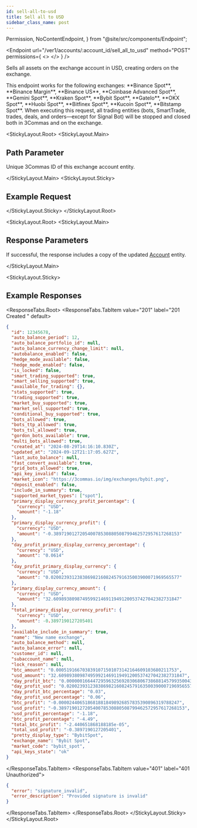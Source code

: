 ```yaml
---
id: sell-all-to-usd
title: Sell all to USD
sidebar_class_name: post
---
```


  Permission,
  NoContentEndpoint,
} from "@site/src/components/Endpoint";

<Endpoint
  url="/ver1/accounts/:account_id/sell_all_to_usd"
  method="POST"
  permissions={
    <>
      <Permission title="Permission" description="ACCOUNTS_WRITE" />
      <Permission title="Security" description="SIGNED" />
    </>
  }
/>

Sells all assets on the exchange account in USD, creating orders on the exchange.

<Informer variant="info">
  This endpoint works for the following exchanges: **Binance Spot**, **Binance
  Margin**, **Binance US**, **Coinbase Advanced Spot**, **Gemini Spot**,
  **Kraken Spot**, **Bybit Spot**, **GateIo**, **OKX Spot**, **Huobi Spot**,
  **Bitfinex Spot**, **Kucoin Spot**, **Bitstamp Spot**.
</Informer>

<Informer variant="danger">
  When executing this request, all trading entities (bots, SmartTrade, trades,
  deals, and orders—except for Signal Bot) will be stopped and closed both in
  3Commas and on the exchange.
</Informer>

<Separator />

<StickyLayout.Root>
<StickyLayout.Main>

## Path Parameter

<ApiParam name="account_id" type="integer" id="account_id" required>
  Unique 3Commas ID of this exchange account entity.
</ApiParam>

</StickyLayout.Main>
<StickyLayout.Sticky>

## Example Request

<NoContentEndpoint
  method="POST"
  endpoint="/ver1/accounts/12345678/sell_all_to_usd"
/>

</StickyLayout.Sticky>
</StickyLayout.Root>

<StickyLayout.Root>
<StickyLayout.Main>

## Response Parameters

If successful, the response includes a copy of the updated [Account](/account/0_account_entity.mdx) entity.

</StickyLayout.Main>

<StickyLayout.Sticky>
## Example Responses

<ResponseTabs.Root>
<ResponseTabs.TabItem value="201" label="201 Created " default>

```json
{
  "id": 12345678,
  "auto_balance_period": 12,
  "auto_balance_portfolio_id": null,
  "auto_balance_currency_change_limit": null,
  "autobalance_enabled": false,
  "hedge_mode_available": false,
  "hedge_mode_enabled": false,
  "is_locked": false,
  "smart_trading_supported": true,
  "smart_selling_supported": true,
  "available_for_trading": {},
  "stats_supported": true,
  "trading_supported": true,
  "market_buy_supported": true,
  "market_sell_supported": true,
  "conditional_buy_supported": true,
  "bots_allowed": true,
  "bots_ttp_allowed": true,
  "bots_tsl_allowed": true,
  "gordon_bots_available": true,
  "multi_bots_allowed": true,
  "created_at": "2024-08-29T14:16:10.830Z",
  "updated_at": "2024-09-12T21:17:05.627Z",
  "last_auto_balance": null,
  "fast_convert_available": true,
  "grid_bots_allowed": true,
  "api_key_invalid": false,
  "market_icon": "https://3commas.io/img/exchanges/bybit.png",
  "deposit_enabled": false,
  "include_in_summary": true,
  "supported_market_types": ["spot"],
  "primary_display_currency_profit_percentage": {
    "currency": "USD",
    "amount": "-1.18"
  },
  "primary_display_currency_profit": {
    "currency": "USD",
    "amount": "-0.389719012720540078530880508799462572957617268153"
  },
  "day_profit_primary_display_currency_percentage": {
    "currency": "USD",
    "amount": "0.0614"
  },
  "day_profit_primary_display_currency": {
    "currency": "USD",
    "amount": "0.0200239312383869821608245791635003900071969565577"
  },
  "primary_display_currency_amount": {
    "currency": "USD",
    "amount": "32.609893809874959921469119491200537427042382731847"
  },
  "total_primary_display_currency_profit": {
    "currency": "USD",
    "amount": -0.3897190127205401
  },
  "available_include_in_summary": true,
  "name": "New name exchange",
  "auto_balance_method": null,
  "auto_balance_error": null,
  "customer_id": null,
  "subaccount_name": null,
  "lock_reason": null,
  "btc_amount": "0.0005191667038391071501073142164609103680211753",
  "usd_amount": "32.609893809874959921469119491200537427042382731847",
  "day_profit_btc": "0.000000166447295963256920306806738688145799350043270551",
  "day_profit_usd": "0.0200239312383869821608245791635003900071969565577",
  "day_profit_btc_percentage": "0.03",
  "day_profit_usd_percentage": "0.06",
  "btc_profit": "-0.0000244065186818818498926857835390896319788247",
  "usd_profit": "-0.389719012720540078530880508799462572957617268153",
  "usd_profit_percentage": "-1.18",
  "btc_profit_percentage": "-4.49",
  "total_btc_profit": "-2.440651868188185e-05",
  "total_usd_profit": "-0.3897190127205401",
  "pretty_display_type": "BybitSpot",
  "exchange_name": "Bybit Spot",
  "market_code": "bybit_spot",
  "api_keys_state": "ok"
}
```

</ResponseTabs.TabItem>
<ResponseTabs.TabItem value="401" label="401 Unauthorized">

```json
{
  "error": "signature_invalid",
  "error_description": "Provided signature is invalid"
}
```

</ResponseTabs.TabItem>
</ResponseTabs.Root>
</StickyLayout.Sticky>
</StickyLayout.Root>
